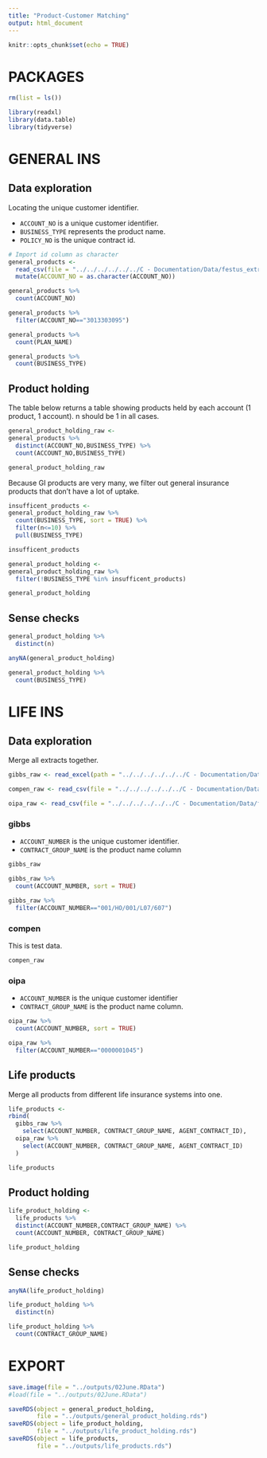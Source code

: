 ```yaml
---
title: "Product-Customer Matching"
output: html_document
---
```


```r
knitr::opts_chunk$set(echo = TRUE)
```


# PACKAGES

```r
rm(list = ls())

library(readxl)
library(data.table)
library(tidyverse)
```

# GENERAL INS

## Data exploration

Locating the unique customer identifier.

* `ACCOUNT_NO` is a unique customer identifier.
* `BUSINESS_TYPE` represents the product name.
* `POLICY_NO` is the unique contract id. 

```r
# Import id column as character
general_products <- 
  read_csv(file = "../../../../../../C - Documentation/Data/festus_extraction/NG/general/Policy_Header_Non_Life_GI.csv") %>% 
  mutate(ACCOUNT_NO = as.character(ACCOUNT_NO))
```


```r
general_products %>% 
  count(ACCOUNT_NO)

general_products %>% 
  filter(ACCOUNT_NO=="3013303095")

general_products %>% 
  count(PLAN_NAME)

general_products %>% 
  count(BUSINESS_TYPE)
```

## Product holding

The table below returns a table showing products held by each account (1 product, 1 account). n should be 1 in all cases.

```r
general_product_holding_raw <-
general_products %>% 
  distinct(ACCOUNT_NO,BUSINESS_TYPE) %>% 
  count(ACCOUNT_NO,BUSINESS_TYPE)

general_product_holding_raw
```

Because GI products are very many, we filter out general insurance products that don't have a lot of uptake.

```r
insufficent_products <-
general_product_holding_raw %>% 
  count(BUSINESS_TYPE, sort = TRUE) %>% 
  filter(n<=10) %>% 
  pull(BUSINESS_TYPE)

insufficent_products
```

```r
general_product_holding <-
general_product_holding_raw %>% 
  filter(!BUSINESS_TYPE %in% insufficent_products)

general_product_holding
```

## Sense checks

```r
general_product_holding %>% 
  distinct(n)

anyNA(general_product_holding)

general_product_holding %>% 
  count(BUSINESS_TYPE)
```


# LIFE INS

## Data exploration

Merge all extracts together.

```r
gibbs_raw <- read_excel(path = "../../../../../../C - Documentation/Data/festus_extraction/NG/life/policy_header/Policy_Header_Life.csv_gibbs_life.xlsx")

compen_raw <- read_csv(file = "../../../../../../C - Documentation/Data/festus_extraction/NG/life/policy_header/Policy_Life_20210504_compen_life.csv")

oipa_raw <- read_csv(file = "../../../../../../C - Documentation/Data/festus_extraction/NG/life/policy_header/PolicyHeaderLife_20210301_195929_oipa_life.csv")
```

### gibbs

* `ACCOUNT_NUMBER` is the unique customer identifier.
* `CONTRACT_GROUP_NAME` is the product name column

```r
gibbs_raw

gibbs_raw %>% 
  count(ACCOUNT_NUMBER, sort = TRUE)

gibbs_raw %>% 
  filter(ACCOUNT_NUMBER=="001/HO/001/L07/607")
```

### compen

This is test data.

```r
compen_raw
```

### oipa

* `ACCOUNT_NUMBER` is the unique customer identifier
* `CONTRACT_GROUP_NAME` is the product name column.

```r
oipa_raw %>% 
  count(ACCOUNT_NUMBER, sort = TRUE)

oipa_raw %>% 
  filter(ACCOUNT_NUMBER=="0000001045")
```

## Life products

Merge all products from different life insurance systems into one.

```r
life_products <-
rbind(
  gibbs_raw %>% 
    select(ACCOUNT_NUMBER, CONTRACT_GROUP_NAME, AGENT_CONTRACT_ID),
  oipa_raw %>% 
    select(ACCOUNT_NUMBER, CONTRACT_GROUP_NAME, AGENT_CONTRACT_ID)
  )

life_products
```


## Product holding

```r
life_product_holding <-
  life_products %>% 
  distinct(ACCOUNT_NUMBER,CONTRACT_GROUP_NAME) %>% 
  count(ACCOUNT_NUMBER, CONTRACT_GROUP_NAME)

life_product_holding
```

## Sense checks

```r
anyNA(life_product_holding)

life_product_holding %>% 
  distinct(n)

life_product_holding %>% 
  count(CONTRACT_GROUP_NAME)
```

# EXPORT

```r
save.image(file = "../outputs/02June.RData")
#load(file = "../outputs/02June.RData")

saveRDS(object = general_product_holding, 
        file = "../outputs/general_product_holding.rds")
saveRDS(object = life_product_holding, 
        file = "../outputs/life_product_holding.rds")
saveRDS(object = life_products,
        file = "../outputs/life_products.rds")
```










